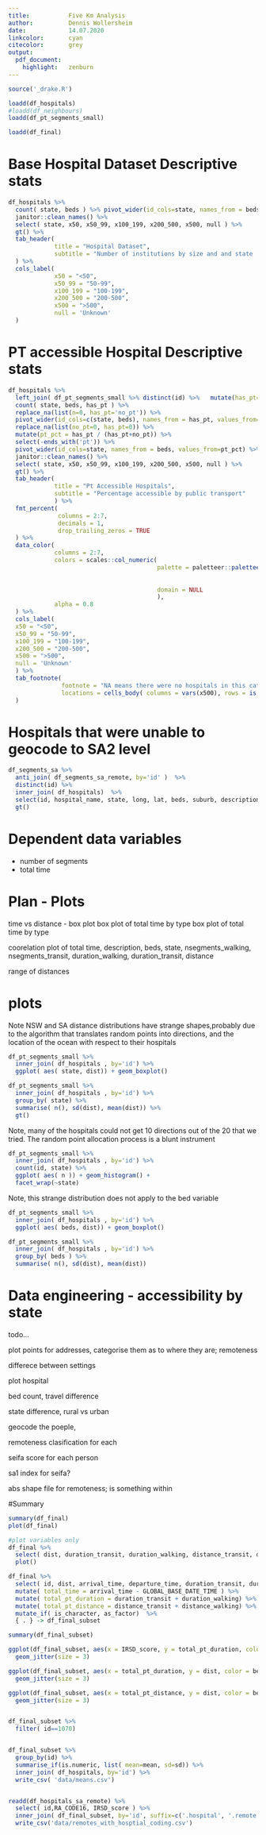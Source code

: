 ```yaml
---
title:           Five Km Analysis
author:          Dennis Wollersheim
date:            14.07.2020
linkcolor:       cyan
citecolor:       grey
output:
  pdf_document:
    highlight:   zenburn
---
```


\tableofcontents

```r

source('_drake.R')

loadd(df_hospitals)
#loadd(df_neighbours)
loadd(df_pt_segments_small)

loadd(df_final)


```

# Base Hospital Dataset Descriptive stats

```r

df_hospitals %>%
  count( state, beds ) %>% pivot_wider(id_cols=state, names_from = beds, values_from=n) %>%
  janitor::clean_names() %>%
  select( state, x50, x50_99, x100_199, x200_500, x500, null ) %>%
  gt() %>%
  tab_header(
             title = "Hospital Dataset",
             subtitle = "Number of institutions by size and and state  "
  ) %>%
  cols_label(
             x50 = "<50",
             x50_99 = "50-99",
             x100_199 = "100-199",
             x200_500 = "200-500",
             x500 = ">500",
             null = 'Unknown'
  )

```

# PT accessible Hospital Descriptive stats

```r

df_hospitals %>%
  left_join( df_pt_segments_small %>% distinct(id) %>%   mutate(has_pt='has_pt'  ) ) %>%
  count( state, beds, has_pt ) %>%
  replace_na(list(n=0, has_pt='no_pt')) %>%
  pivot_wider(id_cols=c(state, beds), names_from = has_pt, values_from=n) %>%
  replace_na(list(no_pt=0, has_pt=0)) %>%
  mutate(pt_pct = has_pt / (has_pt+no_pt)) %>%
  select(-ends_with('pt')) %>%
  pivot_wider(id_cols=state, names_from = beds, values_from=pt_pct) %>%
  janitor::clean_names() %>%
  select( state, x50, x50_99, x100_199, x200_500, x500, null ) %>%
  gt() %>%
  tab_header(
             title = "Pt Accessible Hospitals",
             subtitle = "Percentage accessible by public transport"
             ) %>%
  fmt_percent(
              columns = 2:7,
              decimals = 1,
              drop_trailing_zeros = TRUE
  ) %>%
  data_color(
             columns = 2:7,
             colors = scales::col_numeric(
                                          palette = paletteer::paletteer_d(
                                                                           palette = "ggsci::red_material"
                                                                           ) %>% as.character(),
                                          domain = NULL
                                          ),
             alpha = 0.8
  ) %>%
  cols_label(
  x50 = "<50",
  x50_99 = "50-99",
  x100_199 = "100-199",
  x200_500 = "200-500",
  x500 = ">500",
  null = 'Unknown'
  ) %>%
  tab_footnote(
               footnote = "NA means there were no hospitals in this category",
               locations = cells_body( columns = vars(x500), rows = is.na(x500))
  )

```

# Hospitals that were unable to geocode to SA2 level

```r


df_segments_sa %>%
  anti_join( df_segments_sa_remote, by='id' )  %>%
  distinct(id) %>%
  inner_join( df_hospitals)  %>%
  select(id, hospital_name, state, long, lat, beds, suburb, description) %>%
  gt()
```




# Dependent data variables
- number of segments
- total time

# Plan - Plots
time vs distance - box plot
box plot of total time by type
box plot of total time by type

coorelation plot of total time, description, beds, state, nsegments_walking, nsegments_transit, duration_walking, duration_transit, distance

range of distances

# plots

Note NSW and SA distance distributions have strange shapes,probably due to the algorithm that translates random points into directions, and the location of the ocean with respect to their hospitals

```r

df_pt_segments_small %>%
  inner_join( df_hospitals , by='id') %>%
  ggplot( aes( state, dist)) + geom_boxplot()

df_pt_segments_small %>%
  inner_join( df_hospitals , by='id') %>%
  group_by( state) %>%
  summarise( n(), sd(dist), mean(dist)) %>%
  gt()


```

Note, many of the hospitals could not get 10 directions out of the 20 that we tried.  The random point allocation process is a blunt instrument

```r


df_pt_segments_small %>%
  inner_join( df_hospitals , by='id') %>%
  count(id, state) %>%
  ggplot( aes( n )) + geom_histogram() +
  facet_wrap(~state)

```
Note, this strange distribution does not apply to the bed variable

```r


df_pt_segments_small %>%
  inner_join( df_hospitals , by='id') %>%
  ggplot( aes( beds, dist)) + geom_boxplot()

df_pt_segments_small %>%
  inner_join( df_hospitals , by='id') %>%
  group_by( beds ) %>%
  summarise( n(), sd(dist), mean(dist))


```


# Data engineering - accessibility by state
todo...


plot points for addresses, categorise them as to where they are;  remoteness

differece between settings

plot hospital

bed count, travel difference

state difference, rural vs urban

geocode the poeple,

remoteness clasification for each


seifa score for each person

sa1 index for seifa?


abs shape file for remoteness;  is something within



#Summary

```r

summary(df_final)
plot(df_final)

#plot variables only
df_final %>%
  select( dist, duration_transit, duration_walking, distance_transit, distance_walking, n_segments_transit, n_segments_walking,  IRSD_score, RA_CODE16, state, bed_cat, beds, description ) %>%
  plot()

df_final %>%
  select( id, dist, arrival_time, departure_time, duration_transit, duration_walking, distance_transit, distance_walking, n_segments_transit, n_segments_walking,  SA1_7DIG16, IRSD_score, RA_CODE16, hospital_name, state, postcode, bed_cat, beds, description ) %>%
  mutate( total_time = arrival_time - GLOBAL_BASE_DATE_TIME ) %>%
  mutate( total_pt_duration = duration_transit + duration_walking) %>%
  mutate( total_pt_distance = distance_transit + distance_walking) %>%
  mutate_if( is_character, as_factor)  %>%
  { . } -> df_final_subset

summary(df_final_subset)

```


```r

ggplot(df_final_subset, aes(x = IRSD_score, y = total_pt_duration, color = dist)) +
  geom_jitter(size = 3)

ggplot(df_final_subset, aes(x = total_pt_duration, y = dist, color = beds)) +
  geom_jitter(size = 3)

ggplot(df_final_subset, aes(x = total_pt_distance, y = dist, color = beds)) +
  geom_jitter(size = 3)


df_final_subset %>%
  filter( id==1070)


df_final_subset %>%
  group_by(id) %>%
  summarise_if(is.numeric, list( mean=mean, sd=sd)) %>%
  inner_join( df_hospitals, by='id') %>%
  write_csv( 'data/means.csv')


readd(df_hospitals_sa_remote) %>%
  select( id,RA_CODE16, IRSD_score ) %>%
  inner_join( df_final_subset, by='id', suffix=c('.hospital', '.remote') ) %>%
  write_csv('data/remotes_with_hosptial_coding.csv')





```







